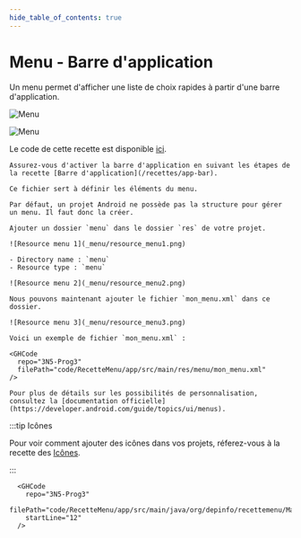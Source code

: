 ```yaml
---
hide_table_of_contents: true
---
```


# Menu - Barre d'application

Un menu permet d'afficher une liste de choix rapides à partir d'une barre d'application.

<Row>

<Column>

![Menu](_menu/menu.png)

</Column>

<Column>

![Menu](_menu/menu2.png)

</Column>

</Row>

Le code de cette recette est disponible [ici](https://github.com/departement-info-cem/3N5-Prog3/tree/main/code/RecetteMenu).

<Tabs queryString="recette-menu">
  <TabItem value="preambule" label="Préambule">

    Assurez-vous d'activer la barre d'application en suivant les étapes de la recette [Barre d'application](/recettes/app-bar).

  </TabItem>
  <TabItem value="mon_menu.xml" label="mon_menu.xml">

    Ce fichier sert à définir les éléments du menu.

    Par défaut, un projet Android ne possède pas la structure pour gérer un menu. Il faut donc la créer.

    Ajouter un dossier `menu` dans le dossier `res` de votre projet.

    ![Resource menu 1](_menu/resource_menu1.png)

    - Directory name : `menu`
    - Resource type : `menu`

    ![Resource menu 2](_menu/resource_menu2.png)

    Nous pouvons maintenant ajouter le fichier `mon_menu.xml` dans ce dossier.

    ![Resource menu 3](_menu/resource_menu3.png)

    Voici un exemple de fichier `mon_menu.xml` :

    <GHCode
      repo="3N5-Prog3"
      filePath="code/RecetteMenu/app/src/main/res/menu/mon_menu.xml"
    />

    Pour plus de détails sur les possibilités de personnalisation, consultez la [documentation officielle](https://developer.android.com/guide/topics/ui/menus).

:::tip Icônes

Pour voir comment ajouter des icônes dans vos projets, réferez-vous à la recette des [Icônes](/recettes/icones).

:::

  </TabItem>
    <TabItem value="MainActivity.kt" label="MainActivity.kt">

      <GHCode
        repo="3N5-Prog3"
        filePath="code/RecetteMenu/app/src/main/java/org/depinfo/recettemenu/MainActivity.kt"
        startLine="12"
      />

  </TabItem>
</Tabs>